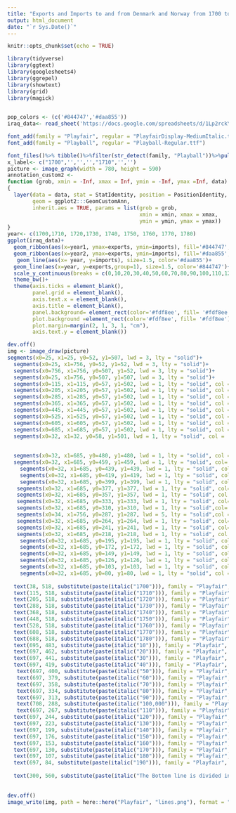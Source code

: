 ```yaml
---
title: "Exports and Imports to and from Denmark and Norway from 1700 to 1780"
output: html_document
date: "`r Sys.Date()`"
---
```


```r
knitr::opts_chunk$set(echo = TRUE)
```

```r
library(tidyverse)
library(ggtext)
library(googlesheets4)
library(ggrepel)
library(showtext)
library(grid)
library(magick)
 
```
```r
pop_colors <- (c('#844747','#daa855'))
iraq_data<- read_sheet('https://docs.google.com/spreadsheets/d/1Lp2rckYcsKCbqbaUs_h16ubJ6hf2J69EGJbd0p9ISvo/edit?usp=sharing')

```

```r
font_add(family = "Playfair", regular = "PlayfairDisplay-MediumItalic.ttf")
font_add(family = "Playball", regular = "Playball-Regular.ttf")

font_files()%>% tibble()%>%filter(str_detect(family, "Playball"))%>%pull(file)
x_label<- c("1700",'','','',"1710",'','')
picture <- image_graph(width = 780, height = 590)
annotation_custom2 <- 
function (grob, xmin = -Inf, xmax = Inf, ymin = -Inf, ymax =Inf, data) 
{
  layer(data = data, stat = StatIdentity, position = PositionIdentity, 
        geom = ggplot2:::GeomCustomAnn, 
        inherit.aes = TRUE, params = list(grob = grob, 
                                          xmin = xmin, xmax = xmax, 
                                          ymin = ymin, ymax = ymax))
}
year<- c(1700,1710, 1720,1730, 1740, 1750, 1760, 1770, 1780)
ggplot(iraq_data)+
  geom_ribbon(aes(x=year1, ymax=exports, ymin=imports), fill='#844747', alpha=.2)+
  geom_ribbon(aes(x=year2, ymax=exports, ymin=imports), fill='#daa855', alpha=.2)+
   geom_line(aes(x= year, y=imports), size=1.5, color='#daa855')+
  geom_line(aes(x=year, y=exports,group=1), size=1.5, color='#844747')+
  scale_y_continuous(breaks = c(0,10,20,30,40,50,60,70,80,90,100,110,120,130,140,150,160,170,180,195), limits= c(5,200), expand= expansion(mult=c(0,0)))+ scale_x_continuous(breaks = c(0,10,30,50,70), limits= c(1,70),expand= expansion(mult=c(0,.1)))+
  theme_bw()+
  theme(axis.ticks = element_blank(),
        panel.grid = element_blank(),
        axis.text.x = element_blank(),
        axis.title = element_blank(),
        panel.background= element_rect(color='#fdf8ee', fill= '#fdf8ee'),
        plot.background =element_rect(color='#fdf8ee', fill= '#fdf8ee'),
        plot.margin=margin(2, 1, 3, 1, "cm"),
        axis.text.y = element_blank())

dev.off()
img <- image_draw(picture)
segments(x0=25, x1=25, y0=52, y1=507, lwd = 3, lty = "solid")+
  segments(x0=25, x1=756, y0=52, y1=52, lwd = 3, lty = "solid")+
  segments(x0=756, x1=756, y0=507, y1=52, lwd = 3, lty = "solid")+
  segments(x0=25, x1=756, y0=507, y1=507, lwd = 3, lty = "solid")+
  segments(x0=115, x1=115, y0=57, y1=502, lwd = 1, lty = "solid", col = '#766558')+
  segments(x0=205, x1=205, y0=57, y1=502, lwd = 1, lty = "solid", col = '#766558')+
  segments(x0=285, x1=285, y0=57, y1=502, lwd = 1, lty = "solid", col = '#766558')+
  segments(x0=365, x1=365, y0=57, y1=502, lwd = 1, lty = "solid", col = '#766558')+
  segments(x0=445, x1=445, y0=57, y1=502, lwd = 1, lty = "solid", col = '#766558')+
  segments(x0=525, x1=525, y0=57, y1=502, lwd = 1, lty = "solid", col = '#766558')+
  segments(x0=605, x1=605, y0=57, y1=502, lwd = 1, lty = "solid", col = '#766558')+
  segments(x0=685, x1=685, y0=57, y1=502, lwd = 1, lty = "solid", col = '#766558')+
  segments(x0=32, x1=32, y0=58, y1=501, lwd = 1, lty = "solid", col = '#766558')+
  
  
  segments(x0=32, x1=685, y0=480, y1=480, lwd = 1, lty = "solid", col = '#766558')+
  segments(x0=32, x1=685, y0=459, y1=459, lwd = 1, lty = "solid", col= '#766558')+
    segments(x0=32, x1=685, y0=439, y1=439, lwd = 1, lty = "solid", col = '#766558')+
    segments(x0=32, x1=685, y0=419, y1=419, lwd = 1, lty = "solid", col = '#766558')+
    segments(x0=32, x1=685, y0=399, y1=399, lwd = 1, lty = "solid", col= '#766558')+
   segments(x0=32, x1=685, y0=377, y1=377, lwd = 1, lty = "solid", col= '#766558')+
   segments(x0=32, x1=685, y0=357, y1=357, lwd = 1, lty = "solid", col = '#766558')+
   segments(x0=32, x1=685, y0=333, y1=333, lwd = 1, lty = "solid", col= '#766558')+
   segments(x0=32, x1=685, y0=310, y1=310, lwd = 1, lty = "solid",col='#766558')+
   segments(x0=34, x1=756, y0=287, y1=287, lwd = 5, lty = "solid",col = '#766558')+
   segments(x0=32, x1=685, y0=264, y1=264, lwd = 1, lty = "solid", col='#766558')+
   segments(x0=32, x1=685, y0=241, y1=241, lwd = 1, lty = "solid", col='#766558')+
   segments(x0=32, x1=685, y0=218, y1=218, lwd = 1, lty = "solid", col ='#766558')+
    segments(x0=32, x1=685, y0=195, y1=195, lwd = 1, lty = "solid", col = '#766558')+
    segments(x0=32, x1=685, y0=172, y1=172, lwd = 1, lty = "solid", col = '#766558')+
    segments(x0=32, x1=685, y0=149, y1=149, lwd = 1, lty = "solid", col = '#766558')+
    segments(x0=32, x1=685, y0=126, y1=126, lwd = 1, lty = "solid", col = '#766558')+
    segments(x0=32, x1=685, y0=103, y1=103, lwd = 1, lty = "solid", col = '#766558')+
    segments(x0=32, x1=685, y0=80, y1=80, lwd = 1, lty = "solid", col = '#766558')+
  
  text(38, 518, substitute(paste(italic("1700"))), family = "Playfair", cex = 1.2, col = "black", degrees= 20)+
  text(115, 518, substitute(paste(italic("1710"))), family = "Playfair", cex = 1.2, col = "black", degrees= 20)+
  text(205, 518, substitute(paste(italic("1720"))), family = "Playfair", cex = 1.2, col = "black", degrees= 20)+
  text(288, 518, substitute(paste(italic("1730"))), family = "Playfair", cex = 1.2, col = "black", degrees= 20)+
  text(368, 518, substitute(paste(italic("1740"))), family = "Playfair", cex = 1.2, col = "black", degrees= 20)+
  text(448, 518, substitute(paste(italic("1750"))), family = "Playfair", cex = 1.2, col = "black", degrees= 20)+
  text(528, 518, substitute(paste(italic("1760"))), family = "Playfair", cex = 1.2, col = "black", degrees= 20)+
  text(608, 518, substitute(paste(italic("1770"))), family = "Playfair", cex = 1.2, col = "black", degrees= 20)+
  text(688, 518, substitute(paste(italic("1780"))), family = "Playfair", cex = 1.2, col = "black", degrees= 20)+
  text(695, 483, substitute(paste(italic("10"))), family = "Playfair", cex = 1.15, col = "black", degrees= 20)+
  text(697, 462, substitute(paste(italic("20"))), family = "Playfair", cex = 1.1, col = "black", degrees= 20)+
  text(697, 441, substitute(paste(italic("30"))), family = "Playfair", cex = 1.1, col = "black", degrees= 20)+
  text(697, 419, substitute(paste(italic("40"))), family = "Playfair", cex = 1.1, col = "black", degrees= 20)+
   text(697, 400, substitute(paste(italic("50"))), family = "Playfair", cex = 1.1, col = "black", degrees= 20)+
   text(697, 379, substitute(paste(italic("60"))), family = "Playfair", cex = 1.1, col = "black", degrees= 20)+
   text(697, 358, substitute(paste(italic("70"))), family = "Playfair", cex = 1.1, col = "black", degrees= 20)+
   text(697, 334, substitute(paste(italic("80"))), family = "Playfair", cex = 1.1, col = "black", degrees= 20)+
   text(697, 313, substitute(paste(italic("90"))), family = "Playfair", cex = 1.1, col = "black", degrees= 20)+
   text(708, 288, substitute(paste(italic("100,000"))), family = "Playfair", cex = 1, col = "black", degrees= 20)+
   text(697, 267, substitute(paste(italic("110"))), family = "Playfair", cex = 1.1, col = "black", degrees= 20)+
  text(697, 244, substitute(paste(italic("120"))), family = "Playfair", cex = 1.1, col = "black", degrees= 20)+
  text(697, 223, substitute(paste(italic("130"))), family = "Playfair", cex = 1.1, col = "black", degrees= 20)+ 
  text(697, 199, substitute(paste(italic("140"))), family = "Playfair", cex = 1.1, col = "black", degrees= 20)+
  text(697, 176, substitute(paste(italic("150"))), family = "Playfair", cex = 1.1, col = "black", degrees= 20)+
  text(697, 153, substitute(paste(italic("160"))), family = "Playfair", cex = 1.1, col = "black", degrees= 20)+
  text(697, 130, substitute(paste(italic("170"))), family = "Playfair", cex = 1.1, col = "black", degrees= 20)+
  text(697, 107, substitute(paste(italic("180"))), family = "Playfair", cex = 1.1, col = "black", degrees= 20)+
  text(697, 84, substitute(paste(italic("190"))), family = "Playfair", cex = 1.1, col = "black", degrees= 20)+
  
  text(300, 560, substitute(paste(italic("The Bottom line is divided into Years, the Right hand line into L10,000 each."))), family = "Playball", cex = 1.1, col = "black", degrees= 20)
  
  
dev.off()
image_write(img, path = here::here("Playfair", "lines.png"), format = "png")

```
